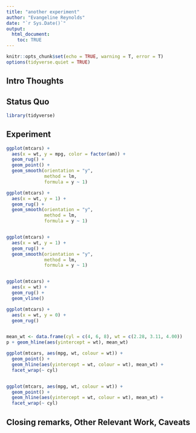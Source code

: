 ```yaml
---
title: "another experiment"
author: "Evangeline Reynolds"
date: "`r Sys.Date()`"
output: 
  html_document:
    toc: TRUE
---
```


```r
knitr::opts_chunk$set(echo = TRUE, warning = T, error = T)
options(tidyverse.quiet = TRUE)
```


## Intro Thoughts


## Status Quo

```r
library(tidyverse)
```

## Experiment

```r
ggplot(mtcars) + 
  aes(x = wt, y = mpg, color = factor(am)) + 
  geom_rug() + 
  geom_point() + 
  geom_smooth(orientation = "y", 
              method = lm,
              formula = y ~ 1)

ggplot(mtcars) + 
  aes(x = wt, y = 1) + 
  geom_rug() + 
  geom_smooth(orientation = "y", 
              method = lm,
              formula = y ~ 1)


ggplot(mtcars) + 
  aes(x = wt, y = 1) + 
  geom_rug() + 
  geom_smooth(orientation = "y", 
              method = lm,
              formula = y ~ 1)


ggplot(mtcars) + 
  aes(x = wt) +
  geom_rug() + 
  geom_vline()

ggplot(mtcars) + 
  aes(x = wt, y = 0) +
  geom_rug()


mean_wt <- data.frame(cyl = c(4, 6, 8), wt = c(2.28, 3.11, 4.00))
p + geom_hline(aes(yintercept = wt), mean_wt)

ggplot(mtcars, aes(mpg, wt, colour = wt)) +
  geom_point() +
  geom_hline(aes(yintercept = wt, colour = wt), mean_wt) +
  facet_wrap(~ cyl)


ggplot(mtcars, aes(mpg, wt, colour = wt)) +
  geom_point() +
  geom_hline(aes(yintercept = wt, colour = wt), mean_wt) +
  facet_wrap(~ cyl)


```



## Closing remarks, Other Relevant Work, Caveats
